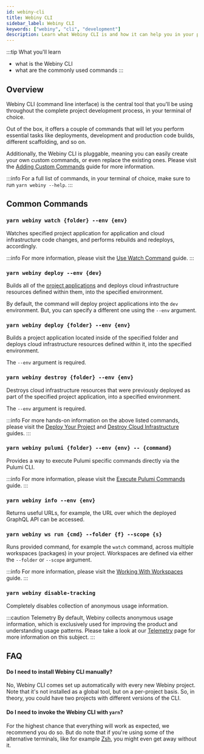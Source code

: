 ```yaml
---
id: webiny-cli
title: Webiny CLI
sidebar_label: Webiny CLI
keywords: ["webiny", "cli", "development"]
description: Learn what Webiny CLI is and how it can help you in your project development.
---
```


:::tip What you'll learn
- what is the Webiny CLI
- what are the commonly used commands
:::

## Overview

Webiny CLI (command line interface) is the central tool that you'll be using throughout the complete project development process, in your terminal of choice.

Out of the box, it offers a couple of commands that will let you perform essential tasks like deployments, development and production code builds, different scaffolding, and so on.

Additionally, the Webiny CLI is pluggable, meaning you can easily create your own custom commands, or even replace the existing ones. Please visit the [Adding Custom Commands](/docs/tutorials/webiny-cli/adding-custom-commands) guide for more information.

:::info
For a full list of commands, in your terminal of choice, make sure to run `yarn webiny --help`.
:::

## Common Commands

### `yarn webiny watch {folder} --env {env}`

Watches specified project application for application and cloud infrastructure code changes, and performs rebuilds and redeploys, accordingly.

:::info
For more information, please visit the [Use Watch Command](/docs/how-to-guides/use-watch-command) guide.
:::

### `yarn webiny deploy --env {dev}`

Builds all of the [project applications](/docs/key-topics/project-organization/project-applications-and-packages) and deploys cloud infrastructure resources defined within them, into the specified environment.

By default, the command will deploy project applications into the `dev` environment. But, you can specify a different one using the `--env` argument.

### `yarn webiny deploy {folder} --env {env}`

Builds a project application located inside of the specified folder and deploys cloud infrastructure resources defined within it, into the specified environment.

The `--env` argument is required.

### `yarn webiny destroy {folder} --env {env}`

Destroys cloud infrastructure resources that were previously deployed as part of the specified project application, into a specified environment.

The `--env` argument is required.

:::info
For more hands-on information on the above listed commands, please visit the [Deploy Your Project](/docs/how-to-guides/deployment/deploy-your-project) and [Destroy Cloud Infrastructure](/docs/how-to-guides/deployment/destroy-cloud-infrastructure) guides.
:::

### `yarn webiny pulumi {folder} --env {env} -- {command}`

Provides a way to execute Pulumi specific commands directly via the Pulumi CLI.

:::info
For more information, please visit the [Execute Pulumi Commands](/docs/how-to-guides/deployment/execute-pulumi-commands) guide.
:::

### `yarn webiny info --env {env}`

Returns useful URLs, for example, the URL over which the deployed GraphQL API can be accessed.

### `yarn webiny ws run {cmd} --folder {f} --scope {s}`

Runs provided command, for example the `watch` command, across multiple workspaces (packages) in your project. Workspaces are defined via either the `--folder` or `--scope` argument.

:::info
For more information, please visit the [Working With Workspaces](/docs/how-to-guides/working-with-workspaces) guide.
:::

### `yarn webiny disable-tracking`

Completely disables collection of anonymous usage information.

:::caution Telemetry
By default, Webiny collects anonymous usage information, which is exclusively used for improving the product and understanding usage patterns. Please take a look at our [Telemetry](https://www.webiny.com/telemetry/) page for more information on this subject.
:::

## FAQ

#### Do I need to install Webiny CLI manually?

No, Webiny CLI comes set up automatically with every new Webiny project. Note that it's not installed as a global tool, but on a per-project basis. So, in theory, you could have two projects with different versions of the CLI.

#### Do I need to invoke the Webiny CLI with `yarn`?

For the highest chance that everything will work as expected, we recommend you do so. But do note that if you're using some of the alternative terminals, like for example [Zsh](https://ohmyz.sh/), you might even get away without it.
